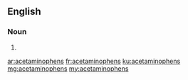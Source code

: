 ==English==

===Noun===
{{head|en}}

# {{plural of|acetaminophen}}

[[ar:acetaminophens]]
[[fr:acetaminophens]]
[[ku:acetaminophens]]
[[mg:acetaminophens]]
[[my:acetaminophens]]